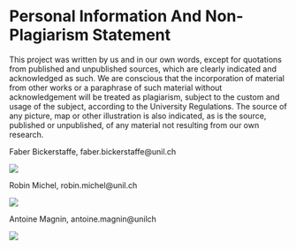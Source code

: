 # Personal Information And Non-Plagiarism Statement

This project was written by us and in our own words, except for quotations from published and unpublished sources, which are clearly indicated and acknowledged as such. We are conscious that the incorporation of material from other works or a paraphrase of such material without acknowledgement will be treated as plagiarism, subject to the custom and usage of the subject, according to the University Regulations. The source of any picture, map or other illustration is also indicated, as is the source, published or unpublished, of any material not resulting from our own research.

Faber Bickerstaffe, faber.bickerstaffe@unil.ch

![](./image/Faber.png)


Robin Michel, robin.michel@unil.ch

![](./image/Robin.png)

Antoine Magnin, antoine.magnin@unilch

![](./image/Antoine.png)












